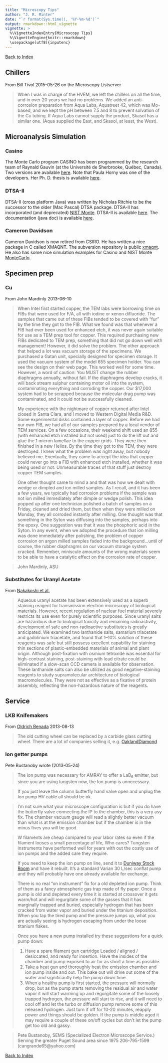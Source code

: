 ```yaml
---
title: "Microscopy Tips"
author: "J. R. Minter"
date: "`r format(Sys.time(), '%Y-%m-%d')`"
output: rmarkdown::html_vignette
vignette: >
  %\VignetteIndexEntry{Microscopy Tips}
  %\VignetteEngine{knitr::rmarkdown}
  \usepackage[utf8]{inputenc}
---
```


[Back to Index](../README.html)

## Chillers

From Bill Tivol 2015-05-26 on the Microscopy Listserver

> When I was in charge of the HVEM, we left the chillers on all the
time, and in over 20 years we had no problems.  We added an
anti-corrosion preparation from Aqua Labs, Aquatreet 42, which was
Mo-based, and we kept the pH between 7.5 and 8 to prevent solvation of
the Cu tubing.  If Aqua Labs cannot supply the product, Skasol has a
similar one.  (Aqua supplied the East, and Skasol, at least, the West).


## Microanalysis Simulation

### Casino
The Monte Carlo program CASINO has been programmed by the research team of Raynald Gauvin (at the Université de
Sherbrooke, Québec, Canada). Two versions are available
[here](http://www.gel.usherbrooke.ca/casino/What.html).
Note that Paula Horny was one of the developers. Her
Ph. D. thesis is available
[here](http://oatd.org/oatd/record?record=oai%5C:digitool.library.mcgill.ca%5C:102508).

### DTSA-II

DTSA-II (cross platform Java) was written by Nicholas Ritchie
to be the successor to the older (Mac Pascal) DTSA package.
DTSA-II has incorporated (and deprecated)
[NIST Monte](http://www.cstl.nist.gov/div837/837.02/epq/).
DTSA-II is available
[here](http://www.cstl.nist.gov/div837/837.02/epq/dtsa2/).
The documentation (java doc) is available
[here](http://www.cstl.nist.gov/div837/837.02/epq/dtsa2/JavaDoc/index.html?overview-summary.html).

### Cameron Davidson

Cameron Davidson is now retired from CSIRO. He has written a nice
package in C called XMAQNT. The subversion repository is public
[xmaqnt](https://svnserv.csiro.au/svn/CMSE-Casting/Xray-microanalysis/xmaqnt/).
He also has some nice simulation examples for Casino and NIST Monte
[MonteCarlo](https://svnserv.csiro.au/svn/CMSE-Casting/Xray-microanalysis/MonteCarlo/).

## Specimen prep



### Cu
From John Mardinly 2013-06-10

> When Intel first started copper, the TEM labs were borrowing time on
> FIBs that were used for F/A, all with iodine or xenon difluoride. The
> samples that came out of these FIBs tended to be covered with "fur"
> by the time they got to the FIB. What we found was that whenever a
> FIB had ever been used for enhanced etch, it was never again suitable
> for use as a TEM prep tool for copper. This required purchasing new
> FIBs dedicated to TEM prep, something that did not go down well
> with management! However, it did solve the problem. The other
> approach that helped a lot was vacuum storage of the specimens.
> We purchased a Gatan unit, specially designed for specimen storage.
> It used the vacuum system of the model 655 specimen holder.
> You can see the design on their web page. This worked well
> for some time. However, a word of caution: You MUST change the
> rubber diaphragms annually, without fail. If the diaphragms
> develop cracks, it will back stream sulphur containing motor
> oil into the system, contaminating everything and corroding
> the copper. Our $17,000 system had to be scrapped because
> the molecular drag pump was contaminated, and it could not
> be successfully cleaned.
>
> My experience with the nightmare of copper returned after
> Intel closed in Santa Clara, and I moved to Western Digital
> Media R&D. Some experimental disks contained a layer of
> copper. Before we had our own FIB, we had all of our samples
> prepared by a local vendor of TEM services. On a few
> occasions, their weekend shift used an 855 (with enhanced
> etch installed but not used) just to do the lift out
> and glue the 1 micron lamellae to the copper grids. They
> were then finished in a new Helios. By the time they
> got to the TEM, they were destroyed. I knew what the
> problem was right away, but nobody believed me.
> Eventually, they came to accept the idea that copper
> could never go into a FIB with enhanced etch installed,
> whether it was being used or not. Unmeasurable traces
> of that stuff just destroy copper TEM samples.
> 
> One other thought came to mind a and that was how we dealt with
> wedge or dimpled and ion milled samples. As I recall, and it
> has been a few years, we typically had corrosion problems if
> the sample was not ion milled immediately after dimple or
> wedge polish. This idea popped up after one technician
> polished a batch of samples on a Friday, cleaned and dried
> them, but then when they were milled on Monday, they all
> corroded instantly after milling. One thought was that
> something in the Syton was diffusing into the samples,
> perhaps into the epoxy. One suggestion was that it was
> the phosphoric acid in the Syton. In any event, when we
> adopted the procedure that ion milling was done immediately
> after polishing, the problem of copper corrosion on argon
> milled samples faded into the background...until of course,
> the rubber  diaphragms on our vacuum storage system
> cracked. Remember, miniscule amounts of the wrong materials
> seem to be able to have a catalytic effect on the
> corrosion rate of copper.

> John Mardinly, ASU

### Substitutes for Uranyl Acetate

From [Nakakoshi et al.](http://jmicro.oxfordjournals.org/content/60/6/401.abstract?etoc)

> Aqueous uranyl acetate has been extensively used as a superb staining reagent for transmission electron microscopy of biological materials. However, recent regulation of nuclear fuel material severely restricts its use even for purely scientific purposes. Since uranyl salts are hazardous due to biological toxicity and remaining radioactivity, development of safe and non-radioactive substitutes is greatly anticipated. We examined two lanthanide salts, samarium triacetate and gadolinium triacetate, and found that 1–10% solution of these reagents was safe but still possess excellent capability for staining thin sections of plastic-embedded materials of animal and plant origin. Although post-fixation with osmium tetroxide was essential for high-contrast staining, post-staining with lead citrate could be eliminated if a slow-scan CCD camera is available for observation. These lanthanide salts can also be utilized as good negative-staining reagents to study supramolecular architecture of biological macromolecules. They were not as effective as a fixative of protein assembly, reflecting the non-hazardous nature of the reagents.

## Service

### LKB Knifemakers
From [Oldrich Benada](benada@biomed.cas.cz) 2013-08-13

> The old cutting wheel can be replaced by a carbide glass cutting
> wheel. There are a lot of companies selling it, e.g.
> [OaklandDiamond](http://oaklanddiamondtools.com/carbide-glass-cutting-wheel.php)

### Ion getter pumps

Pete Bustanoby wrote (2013-05-24)

> The ion pump was necessary for AMRAY to offer a LaB$_6$ emitter,
> but since you are using tungsten now, the Ion pump is unnecessary.

> If you just leave the column butterfly hand valve open and
> unplug the Ion pump HV cable all should be ok.

> I'm not sure what your microscope configuration is but if you
> do have the butterfly valve connecting the IP to the chamber,
> this is a very asy fix. The chamber vacuum gauge will read a
> slightly better vacuum than what is at the emission chamber
> but if the chamber is in the minus fives you will be good.

> W filaments are cheap compared to your labor rates so even
> if the filament looses a small percentage of life, Who cares?
> Tungsten instruments have performed well for years with out
> the costly use of ion pumps and the added care they require.

> If you need to keep the ion pump on line, send it to
> [Duniway Stock Room](http://www.duniway.com/) and have it
> rebuilt. It's a standard Varian 30 L/sec conflat pump and
> they will probably have one already available for exchange.

> There is no real "on instrument" fix for a old depleted ion
> pump. Think of them as a fancy atmospheric gas trap made of
> fly paper. Once a pump is old and depleted every time it is
> started at crossover it gets warm/hot and will regurgitate
> some of the gasses that it has marginally trapped and buried,
> especially hydrogen that has been cracked from water vapor
> and buried under the titanium deposition. When you tap the
> tired pump and the pressure jumps up, what you are actually
> seeing is hydrogen escaping from under the loose titanium
> flakes.

> Once you have a new pump installed try these suggestions
> for a quick pump down:

> 1. Have a spare filament gun cartridge Loaded / aligned /
> desiccated, and ready for insertion.   Have the insides of
> the chamber and pump exposed to air for as short a time
> as possible.
> 2. Take a heat gun and thoroughly heat the emission chamber
> and ion pump inside and out. This bake out will drive out
> some of the water and significantly help  the pump down time.
> 3. When a healthy pump is first started, the pressure will
> normally drop, but as the pump starts removing the residual
> air and water vapor it will start warming up and regurgitate
> some of the loosely trapped hydrogen, the pressure will start
> to rise, and it will need to cool off and let the turbo or
> diffusion pump remove some of this released hydrogen.
> Just turn if off for 10-20 minutes, reapply power and things
> should be golden. If the pump is middle aged it may require a
> couple of these on/off cycles but don't let the pump get too
> old and gassy.

> Pete Bustanoby, SEMS (Specialized Electron Microscope Service.)
> Serving the greater Puget Sound area since 1975
> 206-795-1599 (cangrande65@yahoo.com)

[Back to Index](../README.html)